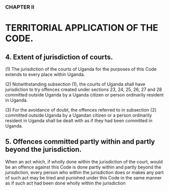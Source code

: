 ### CHAPTER II

# TERRITORIAL APPLICATION OF THE CODE.

## 4. Extent of jurisdiction of courts.
(1) The jurisdiction of the courts of Uganda for the purposes of this
Code extends to every place within Uganda.

(2) Notwithstanding subsection (1), the courts of Uganda shall have
jurisdiction to try offences created under sections 23, 24, 25, 26, 27 and 28
committed outside Uganda by a Uganda citizen or person ordinarily resident
in Uganda.

(3) For the avoidance of doubt, the offences referred to in subsection
(2) committed outside Uganda by a Ugandan citizen or a person ordinarily
resident in Uganda shall be dealt with as if they had been committed in
Uganda.

## 5. Offences committed partly within and partly beyond the jurisdiction.
When an act which, if wholly done within the jurisdiction of the court, would
be an offence against this Code is done partly within and partly beyond the
jurisdiction, every person who within the jurisdiction does or makes any part
of such act may be tried and punished under this Code in the same manner
as if such act had been done wholly within the jurisdiction